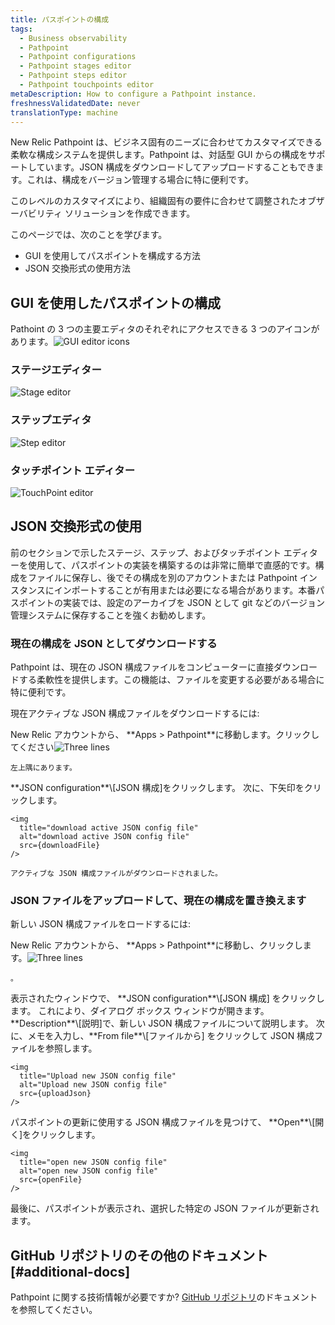 ```yaml
---
title: パスポイントの構成
tags:
  - Business observability
  - Pathpoint
  - Pathpoint configurations
  - Pathpoint stages editor
  - Pathpoint steps editor
  - Pathpoint touchpoints editor
metaDescription: How to configure a Pathpoint instance.
freshnessValidatedDate: never
translationType: machine
---
```











New Relic Pathpoint は、ビジネス固有のニーズに合わせてカスタマイズできる柔軟な構成システムを提供します。Pathpoint は、対話型 GUI からの構成をサポートしています。JSON 構成をダウンロードしてアップロードすることもできます。これは、構成をバージョン管理する場合に特に便利です。

このレベルのカスタマイズにより、組織固有の要件に合わせて調整されたオブザーバビリティ ソリューションを作成できます。

このページでは、次のことを学びます。

* GUI を使用してパスポイントを構成する方法
* JSON 交換形式の使用方法

## GUI を使用したパスポイントの構成

Pathoint の 3 つの主要エディタのそれぞれにアクセスできる 3 つのアイコンがあります。<img title="GUI editor icons" alt="GUI editor icons" src={guiEditorIcons}/>

### ステージエディター

<img
  title="Stage editor"
  alt="Stage editor"
  src={stageEditor}
/>

### ステップエディタ

<img
  title="Step editor"
  alt="Step editor"
  src={stepEditor}
/>

### タッチポイント エディター

<img
  title="TouchPoint editor"
  alt="TouchPoint editor"
  src={touchpointEditor}
/>

## JSON 交換形式の使用

前のセクションで示したステージ、ステップ、およびタッチポイント エディターを使用して、パスポイントの実装を構築するのは非常に簡単で直感的です。構成をファイルに保存し、後でその構成を別のアカウントまたは Pathpoint インスタンスにインポートすることが有用または必要になる場合があります。本番パスポイントの実装では、設定のアーカイブを JSON として git などのバージョン管理システムに保存することを強くお勧めします。

### 現在の構成を JSON としてダウンロードする

Pathpoint は、現在の JSON 構成ファイルをコンピューターに直接ダウンロードする柔軟性を提供します。この機能は、ファイルを変更する必要がある場合に特に便利です。

現在アクティブな JSON 構成ファイルをダウンロードするには:

<Steps>
  <Step>
    New Relic アカウントから、 **Apps > Pathpoint**に移動します。クリックしてください<img src={threeLines} class="inline" style={{height: "30px", width: "30px"}} alt="Three lines" title="Three lines"/>

    左上隅にあります。
  </Step>

  <Step>
    **JSON configuration**\[JSON 構成]をクリックします。
  </Step>

  <Step>
    次に、下矢印をクリックします。

    <img
      title="download active JSON config file"
      alt="download active JSON config file"
      src={downloadFile}
    />

    アクティブな JSON 構成ファイルがダウンロードされました。
  </Step>
</Steps>

### JSON ファイルをアップロードして、現在の構成を置き換えます

新しい JSON 構成ファイルをロードするには:

<Steps>
  <Step>
    New Relic アカウントから、 **Apps > Pathpoint**に移動し、クリックします。<img src={threeLines} class="inline" style={{height: "30px", width: "30px"}} alt="Three lines" title="Three lines"/>

    。
  </Step>

  <Step>
    表示されたウィンドウで、 **JSON configuration**\[JSON 構成] をクリックします。
  </Step>

  <Step>
    これにより、ダイアログ ボックス ウィンドウが開きます。 **Description**\[説明]で、新しい JSON 構成ファイルについて説明します。 次に、メモを入力し、**From file**\[ファイルから] をクリックして JSON 構成ファイルを参照します。

    <img
      title="Upload new JSON config file"
      alt="Upload new JSON config file"
      src={uploadJson}
    />
  </Step>

  <Step>
    パスポイントの更新に使用する JSON 構成ファイルを見つけて、 **Open**\[開く]をクリックします。

    <img
      title="open new JSON config file"
      alt="open new JSON config file"
      src={openFile}
    />

  最後に、パスポイントが表示され、選択した特定の JSON ファイルが更新されます。
  </Step>
</Steps>

## GitHub リポジトリのその他のドキュメント [#additional-docs]

Pathpoint に関する技術情報が必要ですか? [GitHub リポジトリ](https://github.com/newrelic/nr1-pathpoint/tree/main/docs)のドキュメントを参照してください。